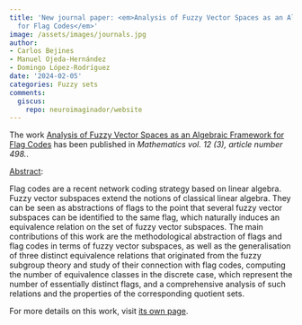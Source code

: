 ```yaml
---
title: 'New journal paper: <em>Analysis of Fuzzy Vector Spaces as an Algebraic Framework
  for Flag Codes</em>'
image: /assets/images/journals.jpg
author:
- Carlos Bejines
- Manuel Ojeda-Hernández
- Domingo López-Rodríguez
date: '2024-02-05'
categories: Fuzzy sets
comments:
  giscus:
    repo: neuroimaginador/website
---
```


The work <u>Analysis of Fuzzy Vector Spaces as an Algebraic Framework for Flag Codes</u> has been published in <em>Mathematics vol. 12 (3), article number 498.</em>.

<u>Abstract</u>:


Flag codes are a recent network coding strategy based on linear algebra. Fuzzy vector subspaces extend the notions of classical linear algebra. They can be seen as abstractions of flags to the point that several fuzzy vector subspaces can be identified to the same flag, which naturally induces an equivalence relation on the set of fuzzy vector subspaces. The main contributions of this work are the methodological abstraction of flags and flag codes in terms of fuzzy vector subspaces, as well as the generalisation of three distinct equivalence relations that originated from the fuzzy subgroup theory and study of their connection with flag codes, computing the number of equivalence classes in the discrete case, which represent the number of essentially distinct flags, and a comprehensive analysis of such relations and the properties of the corresponding quotient sets.


For more details on this work, visit <a href='/publications/journals/2024-CB-MOH-DLR-Analysis'>its own page</a>.
